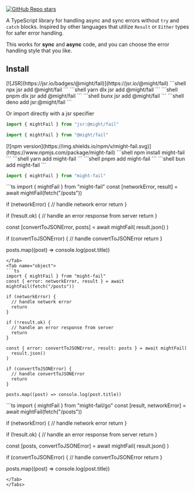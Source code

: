 
[![GitHub Repo stars](https://img.shields.io/github/stars/might-fail/ts)](https://github.com/might-fail/ts)

A TypeScript library for handling async and sync errors without `try` and `catch` blocks. Inspired by other languages that utilize `Result` or `Either` types for safer error handling. 

This works for **sync** and **async** code, and you can choose the error handling style that you like.



## Install

<SideBySide>

<Card cardClassName="pb-4">
[![JSR](https://jsr.io/badges/@might/fail)](https://jsr.io/@might/fail)
<Tabs>
  
<Tab name="npm">
```shell
npx jsr add @might/fail
```
</Tab>
<Tab name="yarn">
```shell
yarn dlx jsr add @might/fail
``` 
</Tab>
<Tab name="pnpm">
```shell
pnpm dlx jsr add @might/fail
```
</Tab>
<Tab name="bun">
```shell
bunx jsr add @might/fail
```
</Tab>

<Tab name="deno">
```shell
deno add jsr:@might/fail
```

Or import directly with a jsr specifier

```ts
import { mightFail } from "jsr:@might/fail"
```
</Tab>

</Tabs>

```ts
import { mightFail } from "@might/fail"
```

</Card>

<Card cardClassName="pb-4">
[![npm version](https://img.shields.io/npm/v/might-fail.svg)](https://www.npmjs.com/package/might-fail)
<Tabs>
  <Tab name="npm">
  ```shell
  npm install might-fail
  ```
  </Tab>
  <Tab name="yarn">
  ```shell
  yarn add might-fail
  ``` 
  </Tab>
  <Tab name="pnpm">
  ```shell
  pnpm add might-fail
  ```
  </Tab>
  <Tab name="bun">
  ```shell
  bun add might-fail
  ```
  </Tab>
</Tabs>

```ts
import { mightFail } from "might-fail"
```

</Card>

</SideBySide>


<Tabs>
<Tab name="tuple">
```ts
import { mightFail } from "might-fail"
const [networkError, result] = await mightFail(fetch("/posts"))

if (networkError) {
  // handle network error
  return
}

if (!result.ok) {
  // handle an error response from server
  return
}

const [convertToJSONError, posts] = await mightFail(
  result.json()
)

if (convertToJSONError) {
  // handle convertToJSONError
  return
}

posts.map((post) => console.log(post.title))
```
</Tab>
<Tab name="object">
```ts
import { mightFail } from "might-fail"
const { error: networkError, result } = await mightFail(fetch("/posts"))

if (networkError) {
  // handle network error
  return
}

if (!result.ok) {
  // handle an error response from server
  return
}

const { error: convertToJSONError, result: posts } = await mightFail(
  result.json()
)

if (convertToJSONError) {
  // handle convertToJSONError
  return
}

posts.map((post) => console.log(post.title))
```
</Tab>
<Tab name="go">
```ts
import { mightFail } from "might-fail/go"
const [result, networkError] = await mightFail(fetch("/posts"))

if (networkError) {
  // handle network error
  return
}

if (!result.ok) {
  // handle an error response from server
  return
}

const [posts, convertToJSONError] = await mightFail(
  result.json()
)

if (convertToJSONError) {
  // handle convertToJSONError
  return
}

posts.map((post) => console.log(post.title))
```
</Tab>
</Tabs>